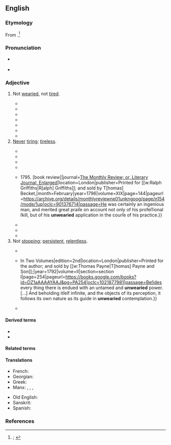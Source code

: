 ==English==
{{was wotd|2019|November|15}}

===Etymology===
From {{af|en|un-|wearied}}.<ref>{{R:OED Online|pos=adj|id=219494|date=1926|nodot=yes}}; {{R:Lexico|pos=adj}}</ref>

===Pronunciation===
* {{a|RP|GA}} {{IPA|en|/ʌnˈwɪəɹid/}}
* {{hyphenation|en|un|weari|ed}}

===Adjective===
{{en-adj}} {{term-label|en|dated}}

# Not [[weary#Verb|wearied]], not [[tired#Adjective|tired]].
#: {{synonyms|en|energetic|untired}}
#: {{antonyms|en|Thesaurus:tired (exhausted)}}
#* {{RQ:Milton Paradise Lost|book=VII|url=https://books.google.com/books?id=F08CAAAAQAAJ&pg=PP228|lines=551–554|passage=Yet not till the Creator from his work / Deſiſting, though '''unwearied''', up returned / Up to the Heav'n of Heav'ns his high abode, / Thence to behold this new created World [...]}}
#* {{quote-book|en|author=[John Lind]|authorlink=John Lind (barrister)|chapter=Section III. Conduct of Lord Pigot in His Disputes with the [[w:Muhammad Ali Khan Wallajah|Nabob]] and with the Members of the Council.|title=Defence of Lord Pigot|location=London|publisher=[s.n.]|year=1777|page=191|pageurl=https://books.google.com/books?id=U-dAAQAAMAAJ&pg=PA191|oclc=316436408|passage=Diſappointed in this endeavour, undiſguſted by the petulance of oppoſition, '''unwearied''' by the ſtubbornneſs of faction, We have ſeen Him &#91;{{w|George Pigot, 1st Baron Pigot}}&#93; labour to ſecure, at leaſt, the political advantages held forth by the reſtoration of the Rajah &#91;{{w|Thuljaji}}, the Rajah of [[w:Thanjavur Maratha kingdom|Tanjore]]&#93;.}}
#* {{RQ:Austen Persuasion|volume=III|chapter=XI|pages=225–226|pageref=225|passage=The scenes in its neighbourhood, Charmouth, with its high grounds and extensive sweeps of country, and still more, its sweet, retired bay, backed by dark cliffs, where fragments of low rock among the sands make it the happiest spot for watching the flow of the tide, for sitting in '''unwearied''' contemplation;— [...]}}
#* {{quote-book|en|chapter=Avidūre Nidāna|translator=[[w:Thomas Rhys Davids|T[homas] W[illiam] Rhys Davids]]|editor=[[w:Viggo Fausböll|V[iggo] Fausböll]]|title=Buddhist Birth Stories; or, Jātaka Tales. The Oldest Collection of Folk-lore Extant: Being the Jātakatthavaṇṇanā,{{nb...|for the First Time Edited in the Original Pāli by V. Fausböll, and Translated by T. W. Rhys Davids.}}|series=Trübner’s Oriental Series|location=London|publisher=[[w:Nicholas Trübner|Trübner & Co.]],{{nb...|Ludgate Hill.}}|year=1880|volume=I (Translation)|page=65|pageurl=https://archive.org/details/buddhistbirthsto01daviuoft/page/65/mode/1up|oclc=1113055635|passage=From the moment of the incarnation, thus brought about, of the future Buddha, four angels, with swords in their hands, stood guard over the Bodisat and his mother, to shield them from all harm. Pure in thought, having reached the highest aim and the highest honour, the mother was happy and '''unwearied'''; and she saw the child within her as plainly as one could see a thread passed through a transparent gem.}}
#* {{RQ:Grahame Wind in the Willows|chapter=Wayfarers All|page=187|passage=But the constant chorus of the orchards and hedges had shrunk to a casual evensong from a few yet '''unwearied''' performers; the robin was beginning to assert himself once more; and there was a feeling in the air of change and departure.}}
#* {{RQ:Yeats Wild Swans|poem=The Wild Swans at Coole|stanza=4|page=1|passage='''Unwearied''' still, lover by lover, / They paddle in the cold, / Companionable streams or climb the air; [...]}}
#* {{quote-book|en|author=C[live] S[taples] Lewis|authorlink=C. S. Lewis|chapter=The Northern Dragon|title=[[w:The Pilgrim's Regress|The Pilgrim’s Regress: An Allegorical Apology for Christianity, Reason and Romanticism]]|location=London|publisher=[[w:J. M. Dent|J[oseph] M[alaby] Dent and Sons]]|year=1933|oclc=5882929|location2=Grand Rapids, Mich.|publisher2={{w|William B. Eerdmans Publishing Company}}|year2=2014|section2=book 10 (The Regress)|page2=225|pageurl2=https://books.google.com/books?id=9eOXBAAAQBAJ&pg=PA225|isbn2=978-0-8028-7217-3|passage=He was standing '''unwearied''' in a lonely place among rocks with a dead reptile at his feet. He remembered that he had killed it. And the time before he had killed it seemed very long ago.}}
# [[never|Never]] [[tire#Verb|tiring]]; [[tireless]].
#: {{synonyms|en|indefatigable|inexhaustible|unflagging|untiring|unwearying}}
#* {{RQ:Bacon Learning|book=1|folio=20|verso=yes|folioend=21|folioref=21|passage=Notwithſtanding certaine it is, that if thoſe Schoole men to their great thirſt of truth, and '''vnwearied''' trauaile of wit, had ioyned varietie and vniuerſalitie of reading and contemplation, they had prooued excellent Lights, to the great aduancement of all learning and knowledge: but as they are, they are great vndertakers indeed, and fierce with darke keeping.}}
#* {{RQ:Bunyan Pilgrim's Progress|edition=5th|page=84|passage=Welcome, welcome, my good ''Evangeliſt'', the ſight of thy countenance brings to my remembrance, thy ancient kindneſs, and '''unwearied''' labouring for my eternal good.}}
#* {{RQ:Wood Athenae Oxonienses|volume=I|entry=DONALD O-FIHELY|column=5|passage=DONALD O-FIHELY, a Perſon much valued among his Country-men, for his '''unwearied''' induſtry in matters relating to Hiſtory and Antiquity; was Born of an Antient Family in the County of ''Cork'' in ''Ireland'': [...]}}
#* {{RQ:Spectator|volume=V|issue=465|date=23 August 1712|page=294|passage=Th’ '''unwearied''' sun from day to day, / Does his Creator’s power display, / And publishes to every land / The work of an Almighty Hand.}}
#* {{quote-journal|en|title=Art. III. ''The Works of Charles Vial de Sainbel'', Professor of Veterinary Medicine. To which is Prefixed a Short Account of His Life; including also the Origin of the Veterinary College of London. {{...|4to. pp. 450. and Plates. 2l. 2s. Boards. Martin and Bain.}} 1795. [book review]|journal=[[w:Monthly Review (London)|The Monthly Review; or, Literary Journal, Enlarged]]|location=London|publisher=Printed for [[w:Ralph Griffiths|R[alph] Griffiths]]; and sold by T[homas] Becket,{{nb...|in Pall Mall}}|month=February|year=1796|volume=XIX|page=144|pageurl=https://archive.org/details/monthlyreviewne01unkngoog/page/n154/mode/1up|oclc=901376714|passage=He was certainly an ingenious man, and merited great praiſe on account not only of his profeſſional ſkill, but of his '''unwearied''' application in the courſe of his practice.}}
#* {{RQ:Keats Lamia|poem=Ode on a Grecian Urn|stanza=3|lines=23–24|page=114|passage=And, happy melodist, '''unwearied''', / For ever piping songs for ever new; [...]}}
#* {{RQ:Cooper Last of the Mohicans|volume=I|chapter=VIII|pages=103–104|pageref=104|passage=When the triumphant shout of Uncas was borne to his ears, the gratified father had raised his voice in a single responsive cry, after which his busy piece alone proved that he still guarded his pass with '''unwearied''' diligence.}}
#* {{quote-book|en|author={{w|Marie Corelli}} [pseudonym; Mary Mackay]|chapter=I|title=Thelma. A Society Novel. [...] In Three Volumes|location=London|publisher=[[w:Richard Bentley (publisher)|Richard Bentley and Son]],{{nb...|publishers in ordinary to Her Majesty the Queen.}}|year=1887|volume=I|section=book I (The Land of the Midnight Sun)|page=3|pageurl=https://archive.org/details/thelmasocietynov01core/page/n14/mode/1up|oclc=21176401|passage=Midnight,—without darkness, without stars! Midnight,—and the '''unwearied''' sun stood, yet visible in the heavens, like a victorious king throned on a dais of royal purple bordered with gold.}}
# Not [[stop#Verb|stopping]]; [[persistent]], [[relentless]].
#: {{synonyms|en|ceaseless|incessant|unremitting}}
#* {{quote-book|en|author=John Gauden|authorlink=John Gauden|title=The Love of Trvth and Peace. A Sermon Preached before the Honovrable [[w:House of Commons of the United Kingdom|Hovse of Commons]] Assembled in [[w:Parliament of the United Kingdom|Parliament]].{{nb...|Novemb. 29. 1640 [Julian calendar]. [...] Published by Order of the House.}}|location=London|publisher=Printed by T. C. for [[w:Andrew Crooke and William Cooke|Andrew Crooke]]{{nb...|in Pauls Church-yard at the Greene Dragon.}}|date={{J2G|29 November 1640}}|year_published=1641|page=22|pageurl=https://books.google.com/books?id=JHI9AQAAMAAJ&pg=PA22|oclc=1011800519|passage=''Love'' is the weight and motor of the ſoule, the ''Spring'' that ſets all the wheeles on worke. It is vehement, active, induſtrious, '''unwearied''', invincible affection; if rightly placed on worthy objects, it workes wonders.}}
#* {{quote-book|en|chapter=The History of the Restoration of Platonic Theology. By the Latter Platonists.|mainauthor={{w|Proclus}}|translator=&#91;[[w:Thomas Taylor (neoplatonist)|Thomas Taylor]]&#93;|title=The Philosophical and Mathematical Commentaries of Proclus, on the First Book of {{w|Euclid}}’s [[w:Euclid's Elements|Elements]]. {{...|To which are Added, a History of the Restoration of Platonic Theology, by the Latter Platonists: And a Translation from the Greek of Proclus’s Theological Elements.}} In Two Volumes|edition=2nd|location=London|publisher=Printed for the author; and sold by [[w:Thomas Payne|T[homas] Payne and Son]];{{nb...|B. White and Son; J. Robson; T[homas] Cadell; Leigh and Co. G. Nicol; R. Faulder; and T. and J. Egerton.}}|year=1792|volume=II|section=section I|page=254|pageurl=https://books.google.com/books?id=DZ1aAAAAYAAJ&pg=PA254|oclc=1021877981|passage=Beſides every thing there is endued with an untamed and '''unwearied''' power. [...] And beholding itſelf infinite, and the objects of its perception, it follows its own nature as its guide in '''unwearied''' contemplation.}}
#* {{RQ:Thoreau Walden|chapter=Sounds|page=130|passage=Commerce is unexpectedly confident and serene, alert, adventurous, and '''unwearied'''. It is very natural in its methods withal, far more so than many fantastic enterprises and sentimental experiments, and hence its singular success.}}

====Derived terms====
* {{l|en|unweariedly}}
* {{l|en|unweariedness}}

====Related terms====
{{col4|en
|wearied
|wearily
|weariness
|wearish
|wearishness
|wearisome
|wearisomeness
|weary
}}

====Translations====
{{trans-top|not wearied}}
* French: {{t+|fr|increvable}} {{qualifier|informal}}
* Georgian: {{t|ka|დაუღალავი}}
* Greek: {{t|el|ακοπίαστος}}
* Manx: {{t|gv|neuhooilit}}, {{t|gv|[[gyn]] [[tooileil]]}}, {{t|gv|[[gyn]] [[skeeys]]}}, {{t|gv|neuskee}}
{{trans-mid}}
* Old English: {{t|ang|ungeswenced}}
* Sanskrit: {{t+|sa|अक्लिष्ट}}
* Spanish: {{t+|es|incansable}}
{{trans-bottom}}

{{trans-see|never tiring|tireless}}
{{trans-see|not stopping|persistent|relentless}}

===References===
<references />